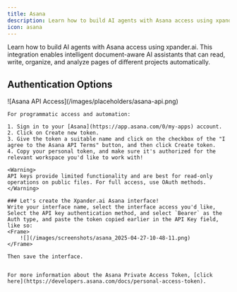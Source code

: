 ```yaml
---
title: Asana
description: Learn how to build AI agents with Asana access using xpander.ai.
icon: asana
---
```


Learn how to build AI agents with Asana access using xpander.ai. This integration enables intelligent document-aware AI assistants that can read, write, organize, and analyze pages of different projects automatically.

## Authentication Options

<Tabs>
  <Tab title="API Access">
    <Frame caption="Asana API access configuration">
      ![Asana API Access](/images/placeholders/asana-api.png)
    </Frame>

    For programmatic access and automation:
    
    1. Sign in to your [Asana](https://app.asana.com/0/my-apps) account.
    2. Click on Create new token.
    3. Give the token a suitable name and click on the checkbox of the "I agree to the Asana API Terms" button, and then click Create token.
    4. Copy your personal token, and make sure it's authorized for the relevant workspace you'd like to work with!

    <Warning>
    API keys provide limited functionality and are best for read-only operations on public files. For full access, use OAuth methods.
    </Warning>
    
    ### Let's create the Xpander.ai Asana interface!
    Write your interface name, select the interface access you'd like, Select the API key authentication method, and select `Bearer` as the Auth type, and paste the token copied earlier in the API Key field, like so:    
    <Frame>
		![](/images/screenshots/asana_2025-04-27-10-48-11.png)
	</Frame>

    Then save the interface.
    

    For more information about the Asana Private Access Token, [click here](https://developers.asana.com/docs/personal-access-token).

  </Tab>
</Tabs>